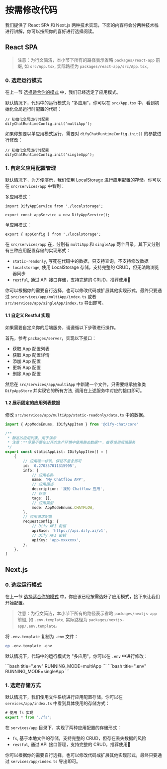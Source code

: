 
# 按需修改代码

我们提供了 React SPA 和 Next.js 两种技术实现，下面的内容将会分两种技术栈进行讲解，你可以按照你的喜好进行选择阅读。

## React SPA

> 注意：为行文简洁，本小节下所有的路径表示省略 `packages/react-app` 前缀, 如 `src/App.tsx`, 实际路径为 `packages/react-app/src/App.tsx`。

### 0. 选定运行模式

在上一节 [选择适合你的模式](./select-mode.md) 中，我们已经选定了应用模式。

默认情况下，代码中的运行模式为 "多应用"，你可以在 `src/App.tsx` 中，看到初始化全局运行时配置的代码：

```tsx title="src/App.tsx"
// 初始化全局运行时配置
difyChatRuntimeConfig.init('multiApp');
```

如果你想要以单应用模式运行，需要对 `difyChatRuntimeConfig.init()` 的参数进行修改：

```tsx title="src/App.tsx"
// 初始化全局运行时配置
difyChatRuntimeConfig.init('singleApp');
```

### 1. 自定义应用配置管理

默认情况下，为方便演示，我们使用 LocalStorage 进行应用配置的存储。你可以在 `src/services/app` 中看到：

多应用模式：

```tsx title="src/services/app/multiApp/index.ts"
import DifyAppService from './localstorage';

export const appService = new DifyAppService();
```

单应用模式：

```tsx title="src/services/app/singleApp/index.ts"
export { appConfig } from './localstorage';
```

在 `src/services/app` 在，分别有 `multiApp` 和 `singleApp` 两个目录，其下又分别有三种应用配置存储的实现形式：

- `static-readonly`, 写死在代码中的数据，只支持查询，不支持修改数据
- `localstorage`, 使用 LocalStorage 存储，支持完整的 CRUD，但无法跨浏览器同步
- `restful`, 通过 API 接口存储，支持完整的 CRUD，推荐使用🌟

你可以根据你的需要自行选择，也可以修改代码或扩展其他实现形式，最终只要通过 `src/services/app/multiApp/index.ts` 或者 `src/services/app/singleApp/index.ts` 导出即可。

#### 1.1 自定义 Restful 实现

如果需要自定义你的后端服务，请遵循以下步骤进行操作。

首先，参考 `packages/server`，实现以下接口：

- 获取 App 配置列表
- 获取 App 配置详情
- 添加 App 配置
- 更新 App 配置
- 删除 App 配置

然后在 `src/services/app/multiApp` 中新建一个文件，只需要继承抽象类 `DifyAppStore` 并实现它的所有方法, 调用在上述服务中对应的接口即可。

#### 1.2 展示固定的应用列表数据

修改 `src/services/app/multiApp/static-readonly/data.ts` 中的数据。

```ts title="src/services/app/multiApp/static-readonly/data.ts"
import { AppModeEnums, IDifyAppItem } from '@dify-chat/core'

/**
 * 静态的应用列表，用于演示
 * 注意：**尽量不要在公开的生产环境中使用静态数据**，推荐使用后端服务
 */
export const staticAppList: IDifyAppItem[] = [
	{
		// 应用唯一标识，保证不重复即可
		id: '0.270357011315995',
		info: {
			// 应用名称
			name: 'My Chatflow APP',
			// 应用描述
			description: '我的 Chatflow 应用',
			// 标签
			tags: [],
			// 应用类型
			mode: AppModeEnums.CHATFLOW,
		},
		// 应用请求配置
		requestConfig: {
			// Dify API 前缀
			apiBase: 'https://api.dify.ai/v1',
			// Dify API 密钥
			apiKey: 'app-xxxxxxx',
		},
	},
]
```

## Next.js

### 0. 选定运行模式

在上一节 [选择适合你的模式](./select-mode.md) 中，你应该已经按需选好了应用模式，接下来让我们开始配置。

> 注意：为行文简洁，本小节下所有的路径表示省略 `packages/nextjs-app` 前缀, 如 `.env.template`, 实际路径为 `packages/nextjs-app/.env.template`。

将 `.env.template` 复制为 `.env` 文件：

```bash title=".env"
cp .env.template .env
```

默认情况下，代码中的运行模式为 "多应用"，你可以在 `.env` 中进行修改：

<Tabs>
  <Tab label="多应用模式">
```bash title=".env"
RUNNING_MODE=multiApp
```
	</Tab>
  <Tab label="单应用模式">
```bash title=".env"
RUNNING_MODE=singleApp
```
	</Tab>
</Tabs>

### 1. 选定存储方式

默认情况下，我们使用文件系统进行应用配置存储。你可以在 `services/app/index.ts` 中看到具体使用的存储方式：

```ts title="services/app/index.ts"
# 使用 fs 实现
export * from "./fs";
```

在 `services/app` 目录下，实现了两种应用配置的存储形式：

- `fs`, 基于本地文件的存储，支持完整的 CRUD，但存在丢失数据的风险
- `restful`, 通过 API 接口管理，支持完整的 CRUD，推荐使用🌟

你可以根据你的需要自行选择，也可以修改代码或扩展其他实现形式，最终只要通过 `services/app/index.ts` 导出即可。